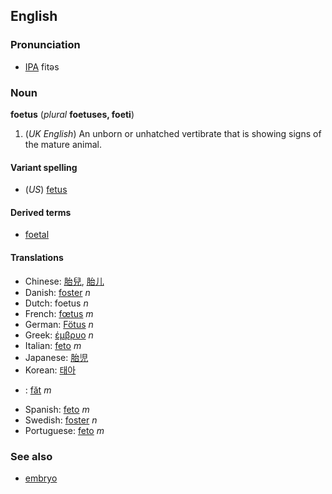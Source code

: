 <!--If you edit this page, please also edit "fetus" to ensure that the pages remain synchronised-->


==English==
===Pronunciation===
*[[IPA]] fitəs

===Noun===
'''foetus''' (''plural'' '''foetuses, foeti''')

#(''UK English'') An unborn or unhatched vertibrate that is showing signs of the mature animal.

====Variant spelling====
*(''US'') [[fetus]]

====Derived terms====
*[[foetal]]

====Translations====
*Chinese: [[胎兒]], [[胎儿]]
*Danish: [[foster#Danish|foster]] ''n''
*Dutch: foetus ''n''
*French: [[fœtus]] ''m''
*German: [[Fötus]] ''n''
*Greek: [[έμβρυο]] ''n''
*Italian: [[feto]] ''m''
*Japanese: [[胎児]]
*Korean: [[태아]]
*{{ro}}: [[făt]] ''m''
*Spanish: [[feto]] ''m''
*Swedish: [[foster]] ''n''
*Portuguese: [[feto]] ''m''

===See also===
*[[embryo]]



<!--If you edit this page, please also edit "fetus" to ensure that the pages remain synchronised-->